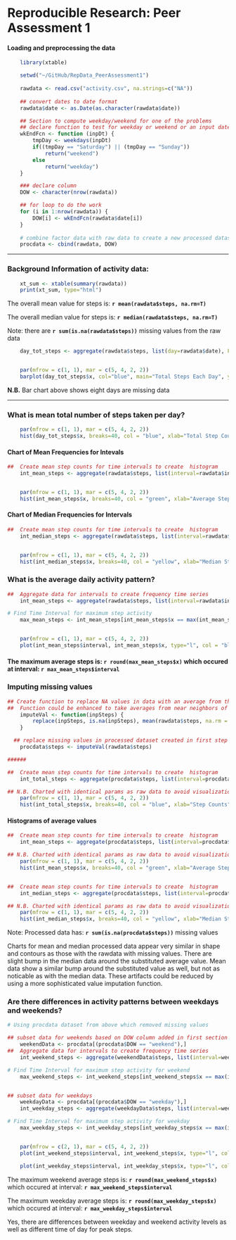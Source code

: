 Reproducible Research: Peer Assessment 1
=========================================

#### Loading and preprocessing the data
```r

    library(xtable)

    setwd("~/GitHub/RepData_PeerAssessment1")
    
    rawdata <- read.csv("activity.csv", na.strings=c("NA"))
    
    ## convert dates to date format
    rawdata$date <- as.Date(as.character(rawdata$date))

    ## Section to compute weekday/weekend for one of the problems
    ## declare function to test for weekday or weekend or an input date
    wkEndFcn <- function (inpDt) {
        tmpDay <- weekdays(inpDt) 
        if((tmpDay == "Saturday") || (tmpDay == "Sunday")) 
            return("weekend")
        else
            return("weekday")     
    }

    ### declare column
    DOW <- character(nrow(rawdata))

    ## for loop to do the work
    for (i in 1:nrow(rawdata)) {
        DOW[i] <- wkEndFcn(rawdata$date[i])
    }
 
    # combine factor data with raw data to create a new processed dataset
    procdata <- cbind(rawdata, DOW)

```

_____________________________________________________________________


### Background Information of activity data:

```r

    xt_sum <- xtable(summary(rawdata))
    print(xt_sum, type="html")


```


The overall mean value for steps is: **`r mean(rawdata$steps, na.rm=T)`**

The overall median value for steps is: **`r median(rawdata$steps, na.rm=T)`**

Note: there are **`r sum(is.na(rawdata$steps))`** missing values from the raw data


```r


    day_tot_steps <- aggregate(rawdata$steps, list(day=rawdata$date), FUN=sum, na.rm=TRUE)


    par(mfrow = c(1, 1), mar = c(5, 4, 2, 2))
    barplot(day_tot_steps$x, col="blue", main="Total Steps Each Day", ylab="Step Count", xlab="Days" )


```

**N.B.** Bar chart above shows eight days are missing data

_____________________________________________________________________


### What is mean total number of steps taken per day?
```r
    

    par(mfrow = c(1, 1), mar = c(5, 4, 2, 2))
    hist(day_tot_steps$x, breaks=40, col = "blue", xlab="Total Step Counts", ylab="Step Frequencies", main="Histogram of Total Steps for Intervals")  

```


####           Chart of Mean Frequencies for Intevals
```r
    
##  Create mean step counts for time intervals to create  histogram
    int_mean_steps <- aggregate(rawdata$steps, list(interval=rawdata$interval), FUN=mean, na.rm=TRUE)


    par(mfrow = c(1, 1), mar = c(5, 4, 2, 2))
    hist(int_mean_steps$x, breaks=40, col = "green", xlab="Average Step Counts", ylab="Step Frequencies", main="Histogram of Mean Steps for Intervals")  

```


####          Chart of Median Frequencies for Intervals
```r

##  Create mean step counts for time intervals to create  histogram
    int_median_steps <- aggregate(rawdata$steps, list(interval=rawdata$interval), FUN=median, na.rm=TRUE)


    par(mfrow = c(1, 1), mar = c(5, 4, 2, 2))
    hist(int_median_steps$x, breaks=40, col = "yellow", xlab="Median Step Counts", ylab="Step Frequencies", main="Histogram of Median Steps")  


```


### What is the average daily activity pattern?
```r

##  Aggregate data for intervals to create frequency time series
    int_mean_steps <- aggregate(rawdata$steps, list(interval=rawdata$interval), FUN=mean, na.rm=TRUE)

# Find Time Interval for maximum step activity
    max_mean_steps <- int_mean_steps[int_mean_steps$x == max(int_mean_steps$x),]


    par(mfrow = c(1, 1), mar = c(5, 4, 2, 2))
    plot(int_mean_steps$interval, int_mean_steps$x, type="l", col = "blue", lwd=2, xlab="Time Intervals", ylab="Average Steps Taken", main="Time Series of Avg. Steps at Each Time Interval")  


```

#### The maximum average steps is: **`r round(max_mean_steps$x)`** which occured at interval:  **`r max_mean_steps$interval`**

### Imputing missing values
```r

## Create function to replace NA values in data with an average from the rawdata
##  Function could be enhanced to take averages from near neighbors of the missing values and factor in time of day and day of week
    imputeVal <- function(inpSteps) {
        replace(inpSteps, is.na(inpSteps), mean(rawdata$steps, na.rm = TRUE))
    }

  ## replace missing values in processed dataset created in first step
    procdata$steps <- imputeVal(rawdata$steps)

######

##  Create mean step counts for time intervals to create  histogram
    int_total_steps <- aggregate(procdata$steps, list(interval=procdata$interval), FUN=mean, na.rm=TRUE)

## N.B. Charted with identical params as raw data to avoid visualization difference
    par(mfrow = c(1, 1), mar = c(5, 4, 2, 2))
    hist(int_total_steps$x, breaks=40, col = "blue", xlab="Step Counts", ylab="Step Frequencies", main="Histogram of Processed Total Steps for Intervals")  

```

#### Histograms of average values
```r

##  Create mean step counts for time intervals to create  histogram
    int_mean_steps <- aggregate(procdata$steps, list(interval=procdata$interval), FUN=mean, na.rm=TRUE)

## N.B. Charted with identical params as raw data to avoid visualization difference
    par(mfrow = c(1, 1), mar = c(5, 4, 2, 2))
    hist(int_mean_steps$x, breaks=40, col = "green", xlab="Average Step Counts", ylab="Step Frequencies", main="Histogram of Processed Mean Steps for Intervals")  


##  Create mean step counts for time intervals to create  histogram
    int_median_steps <- aggregate(procdata$steps, list(interval=procdata$interval), FUN=median, na.rm=TRUE)

## N.B. Charted with identical params as raw data to avoid visualization difference
    par(mfrow = c(1, 1), mar = c(5, 4, 2, 2))
    hist(int_median_steps$x, breaks=40, col = "yellow", xlab="Median Step Counts", ylab="Step Frequencies", main="Histogram of Processed Median Steps")  

```

Note: Processed data has:  **`r sum(is.na(procdata$steps))`** missing values 

Charts for mean and median processed data appear very similar in shape and contours as those with the rawdata with missing values.  There are slight bump in the median data around the substituted average value. Mean data show a similar bump around the substituted value as well, but not as noticable as with the median data. These artifacts could be reduced by using a more sophisticated value imputation function.  


### Are there differences in activity patterns between weekdays and weekends?
```r

# Using procdata dataset from above which removed missing values

## subset data for weekends based on DOW column added in first section
    weekendData <- procdata[(procdata$DOW == "weekend"),]
##  Aggregate data for intervals to create frequency time series
    int_weekend_steps <- aggregate(weekendData$steps, list(interval=weekendData$interval), FUN=mean)

# Find Time Interval for maximum step activity for weekend
    max_weekend_steps <- int_weekend_steps[int_weekend_steps$x == max(int_weekend_steps$x),]


## subset data for weekdays
    weekdayData <- procdata[(procdata$DOW == "weekday"),]
    int_weekday_steps <- aggregate(weekdayData$steps, list(interval=weekdayData$interval), FUN=mean)

# Find Time Interval for maximum step activity for weekday
    max_weekday_steps <- int_weekday_steps[int_weekday_steps$x == max(int_weekday_steps$x),]


    par(mfrow = c(2, 1), mar = c(5, 4, 2, 2))
    plot(int_weekend_steps$interval, int_weekend_steps$x, type="l", col = "cyan", lwd=2, xlab="Time Intervals", ylab="Average Steps Taken", main="Time Series of Weekend Avg. Steps")  

    plot(int_weekday_steps$interval, int_weekday_steps$x, type="l", col = "purple", lwd=2, xlab="Time Intervals", ylab="Average Steps Taken", main="Time Series of Weekday Avg. Steps")  

```

The maximum weekend average steps is: **`r round(max_weekend_steps$x)`** which occured at interval:  **`r max_weekend_steps$interval`**

The maximum weekday average steps is: **`r round(max_weekday_steps$x)`** which occured at interval:  **`r max_weekday_steps$interval`**

Yes, there are differences between weekday and weekend activity levels as well as different time of day for peak steps.